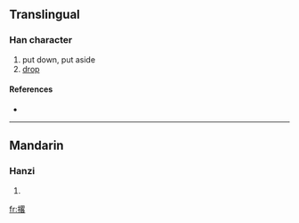 ==Translingual==

===Han character===
{{Han char|rn=64|rad=手|as=11|sn=14|four=5606<sub>4</sub>|canj=手田竹口 (QWHR)}}

# put down, put aside
# [[drop]]

====References====
* {{Han ref|kx=0453.191|dkj=12673|hdz=31946.050|uh=6482|ud=25730|bh=E1E6|bd=57830}}

----

==Mandarin==

===Hanzi===
{{cmn-hanzi|pin=[[lüè]] ([[lüe4]])|wg=lüeh<sup>4</sup>}}

# {{defn|Mandarin}}

[[fr:撂]]